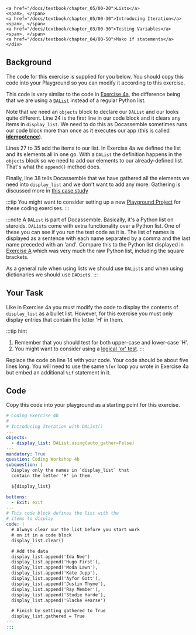 
    <a href="/docs/textbook/chapter_05/00-20">Lists</a>
    <span>, </span>
    <a href="/docs/textbook/chapter_05/00-30">Introducing Iteration</a>
    <span>, </span>
    <a href="/docs/textbook/chapter_03/00-30">Testing Variables</a>
    <span>, </span>
    <a href="/docs/textbook/chapter_04/00-50">Mako if statements</a>
    </div>

## Background
The code for this exercise is supplied for you below.  You should copy this code into your Playground
so you can modify it according to this exercise.

This code is very similar to the code in [Exercise 4a](cw4a), the difference being
that we are using a [`DAList`](https://docassemble.org/docs/objects.html#DAList) instead of
a regular Python list.

Note that we need an `objects` block to declare our `DAList` and our <DisplayGlossaryItem item='codeblock' />
looks quite different.  Line 24 is the first line in our code block and it clears any items in `display_list`.
We need to do this as Docassemble sometimes runs our code block more than once as it executes our app
(this is called [**idempotence**](/docs/textbook/chapter_03/00-40#idempotence)).

Lines 27 to 35 add the items to our list.  In Exercise 4a we defined the list and its elements all in one
go.  With a `DAList` the definition happens in the `objects` block so we need to add our elements to our
already-defined list.  That's what the `append()` method does.

Finally, line 38 tells Docassemble that we have gathered all the elements we need into `display_list`
and we don't want to add any more.  Gathering is discussed more in [this case study](/docs/textbook/chapter_06/filtering/00-50#bringing-it-all-together)

:::tip
You might want to consider setting up a new
[Playground Project](/docs/textbook/chapter_01/00-30#1-navbar-and-playground-menu)
for these coding exercises.
:::

:::note
A `DAList` is part of Docassemble.  Basically, it's a Python list on steroids.
`DAList`s come with extra functionality over a Python list.  One of these you can see
if you run the test code as it is.  The list of names is displayed as a sentence with each
name separated by a comma and the last name preceded with an 'and'.  Compare this to
the Python list displayed in [Exercise A](cw4a) which was very much the raw Python
list, including the square brackets.

As a general rule when using lists we should use `DAList`s and when using dictionaries
we should use `DADict`s.
:::

## Your Task
Like in Exercise 4a you must modify the code to display the contents of `display_list` as
a bullet list.  However, for this exercise you must only display entries that contain the 
letter 'H' in them.

:::tip hint
1. Remember that you should test for both upper-case and lower-case 'H'.
1. You might want to consider using a [logical 'or' test](/docs/textbook/chapter_04/00-60).
:::

Replace the code on line 14 with your code.  Your code should be about five lines long. You will
need to use the same `%for` loop you wrote in Exercise 4a but embed an additional `%if` statement
in it.

## Code
Copy this code into your playground as a starting point for this exercise.

```yml showLineNumbers
# Coding Exercise 4b
#
# Introducing Iteration with DAList()
---
objects:
  - display_list: DAList.using(auto_gather=False)
---
mandatory: True
question: Coding Workshop 4b
subquestion: |
  Display only the names in `display_list` that
  contain the letter 'H' in them.

  ${display_list}

buttons:
  - Exit: exit
---
# This code block defines the list with the 
# items to display
code: |
  # Always clear our the list before you start work
  # on it in a code block
  display_list.clear()

  # Add the data
  display_list.append('Ida Noe')
  display_list.append('Hugo First'),
  display_list.append('Moda Lawn'),
  display_list.append('Kate Jupp'),
  display_list.append('Ayfor Gott'),
  display_list.append('Justin Thyme'),
  display_list.append('Ray Member'),
  display_list.append('Studie Harde'),
  display_list.append('Slacke Hearse')

  # Finish by setting gathered to True
  display_list.gathered = True
---
:::